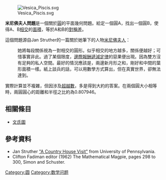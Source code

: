 [[Image:Vesica_Piscis.svg|thumb]]

'''米尼佛夫人問題'''是一個關於[[圓|圓]]的平面幾何問題。給定一個圓A，找出一個圓B，使得A、B[[交集|相交]]的[[面積|面積]]，等於A和B的[[對稱差|對稱差]]。

這個問題源自Jan Struther的一篇關於她筆下的人物[[米尼佛夫人|米尼佛夫人]]：

: 她將每段關係視為一對相交的圓形。似乎相交的地方越多，關係便越好；可惜事實非此。過了某個限度，[[邊際報酬遞減定律|邊際報酬遞減定律]]的惡果便出現。因為雙方沒有足夠的私人空間。最好的情況應該是，兩邊新月形之和，剛好和中間的葉形面積一樣。紙上談兵的話，可以用數學方式算出，但在真實世界，卻無法達到。

實際計算並不複雜，但因涉及[[超越數|超越數]]，多是得到大約的答案。在兩個圓大小相等時，兩圓圓心的距離和半徑之比約為0.807946。

==相關條目==
*[[文氏圖|文氏圖]]

==參考資料==
* Jan Struther [http://digital.library.upenn.edu/women/struther/miniver/miniver.html#12 "A Country House Visit"] {{Wayback|url=http://digital.library.upenn.edu/women/struther/miniver/miniver.html#12 |date=20210125030809 }} from University of Pennsylvania.
* Clifton Fadiman editor (1962) The Mathematical Magpie, pages 298 to 300, Simon and Schuster.

{{geometry-stub}}
{{algebra-stub}}
[[Category:圆|Category:圆]]
[[Category:数学问题|Category:数学问题]]
